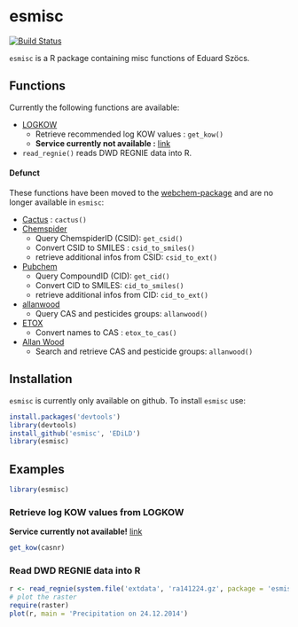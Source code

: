 esmisc
============
[![Build Status](https://travis-ci.org/EDiLD/esmisc.png)](https://travis-ci.org/EDiLD/esmisc)

`esmisc` is a R package containing misc functions of Eduard Szöcs.

## Functions
Currently the following functions are available:

  + [LOGKOW](http://logkow.cisti.nrc.ca/logkow/index.jsp)
    + Retrieve recommended log KOW values : `get_kow()`
    + **Service currently not available :** [link](http://codata.ca/eng/resources/logkow.html)
  + `read_regnie()` reads DWD REGNIE data into R.
    
#### Defunct
These functions have been moved to the [webchem-package](https://github.com/ropensci/webchem) and are no longer available in `esmisc`:

  + [Cactus](http://cactus.nci.nih.gov/chemical/structure_documentation) : `cactus()`
  + [Chemspider](http://www.chemspider.com/)
    + Query ChemspiderID (CSID): `get_csid()`
    + Convert CSID to SMILES : `csid_to_smiles()`
    + retrieve additional infos from CSID: `csid_to_ext()`
  + [Pubchem](https://pubchem.ncbi.nlm.nih.gov/)
    + Query CompoundID (CID): `get_cid()`
    + Convert CID to SMILES: `cid_to_smiles()`
    + retrieve additional infos from CID: `cid_to_ext()`
  + [allanwood](http://www.alanwood.net/pesticides/)
    + Query CAS and pesticides groups: `allanwood()`
  + [ETOX](http://webetox.uba.de/webETOX/index.do)
    + Convert names to CAS : `etox_to_cas()`
  + [Allan Wood](http://www.alanwood.net/pesticides/index.html)
    + Search and retrieve CAS and pesticide groups: `allanwood()`
    


## Installation
`esmisc` is currently only available on github. To install `esmisc` use:
```r
install.packages('devtools')
library(devtools)
install_github('esmisc', 'EDiLD')
library(esmisc)
```


## Examples
```r
library(esmisc)
```

### Retrieve log KOW values from LOGKOW
**Service currently not available!** [link](http://codata.ca/eng/resources/logkow.html)
```r
get_kow(casnr)
```

### Read DWD REGNIE data into R

```r
r <- read_regnie(system.file('extdata', 'ra141224.gz', package = 'esmisc'))
# plot the raster
require(raster)
plot(r, main = 'Precipitation on 24.12.2014')
```

